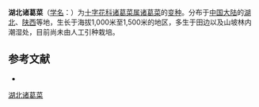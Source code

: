 {{Infraspeciesbox
| name = 湖北诸葛菜
| status = 
| status_system = 
| image = 
| species link = 诸葛菜
| species = violaceus
| varietas = hupehensis
| authority = (Pamp.) O. E. Schulz
}}

'''湖北诸葛菜'''（[[学名|学名]]：{{lang|la|''Orychophragmus violaceus'' var. ''hupehensis''}}）为[[十字花科|十字花科]][[诸葛菜属|诸葛菜属]][[诸葛菜|诸葛菜]]的[[变种|变种]]。分布于[[中国大陆|中国大陆]]的[[湖北|湖北]]、[[陕西|陕西]]等地，生长于海拔1,000米至1,500米的地区，多生于田边以及山坡林内潮湿处，目前尚未由人工引种栽培。

== 参考文献 ==
<div class="references-small">
* {{cite web| url =http://www.bioinfo.cn/db05/KmzwSpecies.php?action=view&id=29256| title =湖北诸葛菜（变种）| work =《中国高等植物数据库全库》| publisher =中国科学院微生物研究所| author =昆明植物研究所| accessdate =2009-02-26| deadurl =yes| archiveurl =https://web.archive.org/web/20160305051916/http://www.bioinfo.cn/db05/KmzwSpecies.php?action=view&id=29256| archivedate =2016-03-05}}
</div>

[[Category:诸葛菜属|湖北诸葛菜]]


{{植物小作品}}
